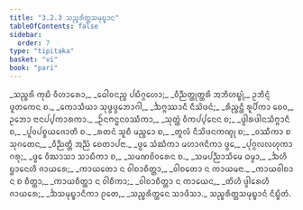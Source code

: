 ```yaml
---
title: "3.2.3 ᩈᨬ᩠ᨧᩁᩥᨲ᩠ᨲᩈᨾᩩᨭ᩠ᨮᩣᨶ"
tableOfContents: false
sidebar:
  order: 7
type: "tipitaka"
basket: "vi"
book: "pari"
---
```



<DynamicBreadcrumb />

<Division number="260" book="pari">

<Paragraph number="1103" type="verses" book="pari">
_ᩈᨬ᩠ᨧᩁᩦ ᨠᩩᨭᩥ ᩅᩥᩉᩣᩁᩮᩣ,_  
_ᨵᩮᩤᩅᨶᨬ᩠ᨧ ᨸᨭᩥᨣ᩠ᨣᩉᩮᩣ;_  
_ᩅᩥᨬ᩠ᨬᨲ᩠ᨲᩩᨲ᩠ᨲᩁᩥ ᩋᨽᩥᩉᨭ᩠ᨮᩩᩴ,_  
ᩏᨽᩥᨶ᩠ᨶᩴ ᨴᩪᨲᨠᩮᨶ ᨧ._  

</Paragraph>

<Paragraph number="1104" type="verses" book="pari">
_ᨠᩮᩣᩈᩥᨿᩣ ᩈᩩᨴ᩠ᨵᨴ᩠ᩅᩮᨽᩣᨣᩤ,_  
_ᨨᨻ᩠ᨻᩔᩣᨶᩥ ᨶᩥᩈᩦᨴᨶᩴ;_  
_ᩁᩥᨬ᩠ᨧᨶ᩠ᨲᩥ ᩁᩪᨸᩥᨠᩣ ᨧᩮᩅ,_  
ᩏᨽᩮᩣ ᨶᩣᨶᨸ᩠ᨸᨠᩣᩁᨠᩣ._  

</Paragraph>

<Paragraph number="1105" type="verses" book="pari">
_ᩐᨶᨻᨶ᩠ᨵᨶᩅᩔᩥᨠᩣ,_  
_ᩈᩩᨲ᩠ᨲᩴ ᩅᩥᨠᨸ᩠ᨸᨶᩮᨶ ᨧ;_  
_ᨴ᩠ᩅᩤᩁᨴᩤᨶᩈᩥᨻ᩠ᨻᩣᨶᩥ ᨧ,_  
_ᨸᩪᩅᨸᨧ᩠ᨧᨿᨩᩮᩣᨲᩥ ᨧ._  

</Paragraph>

<Paragraph number="1106" type="verses" book="pari">
_ᩁᨲᨶᩴ ᩈᩪᨧᩥ ᨾᨬ᩠ᨧᩮᩣ ᨧ,_  
_ᨲᩪᩃᩴ ᨶᩥᩈᩦᨴᨶᨠᨱ᩠ᨯᩩ ᨧ;_  
_ᩅᩔᩥᨠᩣ ᨧ ᩈᩩᨣᨲᩮᨶ,_  
_ᩅᩥᨬ᩠ᨬᨲ᩠ᨲᩥ ᩋᨬ᩠ᨬᩴ ᨧᩮᨲᩣᨸᨶᩣ._  

</Paragraph>

<Paragraph number="1107" type="verses" book="pari">
_ᨴ᩠ᩅᩮ ᩈᩴᨥᩥᨠᩣ ᨾᩉᩣᨩᨶᩥᨠᩣ ᨴ᩠ᩅᩮ,_  
_ᨸᩩᨣ᩠ᨣᩃᩃᩉᩩᨠᩣ ᨣᩁᩩ;_  
_ᨴ᩠ᩅᩮ ᩅᩥᨥᩣᩈᩣ ᩈᩣᨭᩥᨠᩣ ᨧ,_  
_ᩈᨾᨱᨧᩦᩅᩁᩮᨶ ᨧ._  

</Paragraph>

<Paragraph number="1108" type="verses" book="pari">
_ᩈᨾᨸᨬ᩠ᨬᩣᩈᩥᨾᩮ ᨵᨾ᩠ᨾᩣ,_  
_ᨨᩉᩥ ᨮᩣᨶᩮᩉᩥ ᨩᩣᨿᩁᩮ;_  
_ᨠᩣᨿᨲᩮᩣ ᨶ ᩅᩤᨧᩣᨧᩥᨲ᩠ᨲᩣ,_  
_ᩅᩤᨧᨲᩮᩣ ᨶ ᨠᩣᨿᨾᨶᩣ._  

</Paragraph>

<Paragraph number="1109" type="verses" book="pari">
_ᨠᩣᨿᩅᩤᨧᩣ ᨶ ᨧ ᨧᩥᨲ᩠ᨲᩣ,_  
_ᨠᩣᨿᨧᩥᨲ᩠ᨲᩣ ᨶ ᩅᩤᨧᩥᨠᩣ;_  
_ᩅᩤᨧᩣᨧᩥᨲ᩠ᨲᩣ ᨶ ᨠᩣᨿᩮᨶ,_  
_ᨲᩦᩉᩥ ᨴ᩠ᩅᩤᩁᩮᩉᩥ ᨩᩣᨿᩁᩮ;_  
_ᨨᩈᨾᩩᨭ᩠ᨮᩣᨶᩥᨠᩣ ᩑᨲᩮ,_  
_ᩈᨬ᩠ᨧᩁᩥᨲ᩠ᨲᩮᨶ ᩈᩣᨴᩥᩈᩣ._  


</Paragraph>
</Division>

<Paragraph number="1110" type="center" book="pari">
ᩈᨬ᩠ᨧᩁᩥᨲ᩠ᨲᩈᨾᩩᨭ᩠ᨮᩣᨶᩴ ᨶᩥᨭ᩠ᨮᩥᨲᩴ.
</Paragraph>